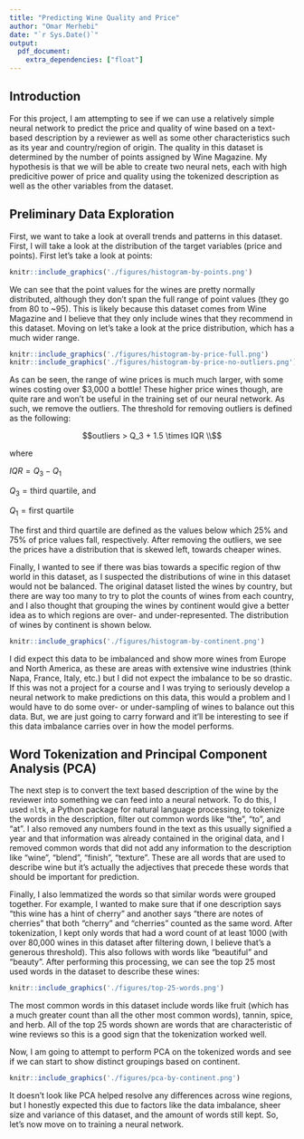 ---
title: "Predicting Wine Quality and Price"
author: "Omar Merhebi"
date: "`r Sys.Date()`"
output:
  pdf_document:
    extra_dependencies: ["float"]
---

## Introduction
For this project, I am attempting to see if we can use a relatively simple neural network to predict the price and quality of wine based on a text-based description by a reviewer as well as some other characteristics such as its year and country/region of origin. The quality in this dataset is determined by the number of points assigned by Wine Magazine. My hypothesis is that we will be able to create two neural nets, each with high predicitive power of price and quality using the tokenized description as well as the other variables from the dataset. 

## Preliminary Data Exploration
First, we want to take a look at overall trends and patterns in this dataset. First, I will take a look at the distribution of the target variables (price and points). First let's take a look at points:

```{r, fig.pos="H", out.width="70%", echo=FALSE, fig.align="center", fig.cap='Barplot of wine counts by continent.'}
knitr::include_graphics('./figures/histogram-by-points.png')
```

We can see that the point values for the wines are pretty normally distributed, although they don't span the full range of point values (they go from 80 to ~95). This is likely because this dataset comes from Wine Magazine and I believe that they only include wines that they recommend in this dataset. Moving on let's take a look at the price distribution, which has a much wider range.

```{r, fig.show='hold', out.width='50%', echo=FALSE, fig.cap='Histograms of wine prices with outliers included (left) and with outliers removed (right).', fig.pos="H"}
knitr::include_graphics('./figures/histogram-by-price-full.png')
knitr::include_graphics('./figures/histogram-by-price-no-outliers.png')
```

As can be seen, the range of wine prices is much much larger, with some wines costing over $3,000 a bottle! These higher price wines though, are quite rare and won't be useful in the training set of our neural network. As such, we remove the outliers. The threshold for removing outliers is defined as the following:


$$outliers > Q_3 + 1.5 \times IQR \\$$

where

$IQR = Q_3 - Q_1$

$Q_3 = \text{third quartile}$, and

$Q_1 = \text{first quartile}$

$\text{ }$

The first and third quartile are defined as the values below which 25% and 75% of price values fall, respectively. After removing the outliers, we see the prices have a distribution that is skewed left, towards cheaper wines. 


Finally, I wanted to see if there was bias towards a specific region of thw world in this dataset, as I suspected the distributions of wine in this dataset would not be balanced. The original dataset listed the wines by country, but there are way too many to try to plot the counts of wines from each country, and I also thought that grouping the wines by continent would give a better idea as to which regions are over- and under-represented. The distribution of wines by continent is shown below.

```{r, fig.pos="H", fig.align="center", out.width="50%", echo=FALSE, fig.cap='Barplot of wine counts by continent.'}
knitr::include_graphics('./figures/histogram-by-continent.png')
```

I did expect this data to be imbalanced and show more wines from Europe and North America, as these are areas with extensive wine industries (think Napa, France, Italy, etc.) but I did not expect the imbalance to be so drastic. If this was not a project for a course and I was trying to seriously develop a neural network to make predictions on this data, this would a problem and I would have to do some over- or under-sampling of wines to balance out this data. But, we are just going to carry forward and it'll be interesting to see if this data imbalance carries over in how the model performs. 

## Word Tokenization and Principal Component Analysis (PCA)

The next step is to convert the text based description of the wine by the reviewer into something we can feed into a neural network. To do this, I used `nltk`, a Python package for natural language processing, to tokenize the words in the description, filter out common words like "the", "to", and "at". I also removed any numbers found in the text as this usually signified a year and that information was already contained in the original data, and I removed common words that did not add any information to the description like "wine", "blend", "finish", "texture". These are all words that are used to describe wine but it's actually the adjectives that precede these words that should be important for prediction. 

Finally, I also lemmatized the words so that similar words were grouped together. For example, I wanted to make sure that if one description says "this wine has a hint of cherry" and another says "there are notes of cherries" that both "cherry" and "cherries" counted as the same word. After tokenization, I kept only words that had a word count of at least 1000 (with over 80,000 wines in this dataset after filtering down, I believe that's a generous threshold). This also follows with words like "beautiful" and "beauty". After performing this processing, we can see the top 25 most used words in the dataset to describe these wines:

```{r, fig.pos="H", fig.align="center", out.width="70%", echo=FALSE, fig.cap='Most common words in the dataset.'}
knitr::include_graphics('./figures/top-25-words.png')
```

The most common words in this dataset include words like fruit (which has a much greater count than all the other most common words), tannin, spice, and herb. All of the top 25 words shown are words that are characteristic of wine reviews so this is a good sign that the tokenization worked well.

Now, I am going to attempt to perform PCA on the tokenized words and see if we can start to show distinct groupings based on continent.

```{r, fig.pos="H", fig.align="center", out.width="70%", echo=FALSE, fig.cap='PCA of tokenized data, colored by continent.'}
knitr::include_graphics('./figures/pca-by-continent.png')
```

It doesn't look like PCA helped resolve any differences across wine regions, but I honestly expected this due to factors like the data imbalance, sheer size and variance of this dataset, and the amount of words still kept. So, let's now move on to training a neural network. 